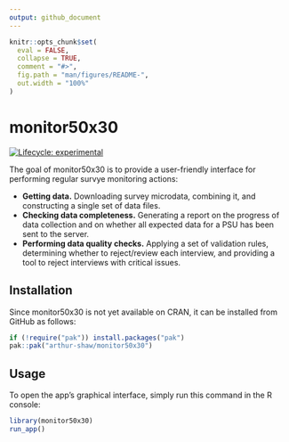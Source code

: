 ```yaml
---
output: github_document
---
```


<!-- README.md is generated from README.Rmd. Please edit that file -->

```r
knitr::opts_chunk$set(
  eval = FALSE,
  collapse = TRUE,
  comment = "#>",
  fig.path = "man/figures/README-",
  out.width = "100%"
)
```

# monitor50x30

<!-- badges: start -->
[![Lifecycle: experimental](https://img.shields.io/badge/lifecycle-experimental-orange.svg)](https://lifecycle.r-lib.org/articles/stages.html#experimental)
<!-- badges: end -->

The goal of monitor50x30 is to provide a user-friendly interface for performing regular survye monitoring actions:

- **Getting data.** Downloading survey microdata, combining it, and constructing a single set of data files.
- **Checking data completeness.** Generating a report on the progress of data collection and on whether all expected data for a PSU has been sent to the server.
- **Performing data quality checks.** Applying a set of validation rules, determining whether to reject/review each interview, and providing a tool to reject interviews with critical issues.

## Installation

Since monitor50x30 is not yet available on CRAN, it can be installed from GitHub as follows:

``` r
if (!require("pak")) install.packages("pak")
pak::pak("arthur-shaw/monitor50x30")
```

## Usage

To open the app's graphical interface, simply run this command in the R console:

```r
library(monitor50x30)
run_app()
```
